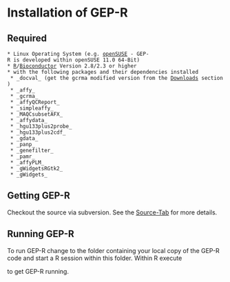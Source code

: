 = Installation of GEP-R =

== Required ==
 * Linux Operating System (e.g. [http://www.opensuse.org openSUSE] - GEP-R is developed within openSUSE 11.0 64-Bit)
 * [http://www.r-project.org R]/[http://www.bioconductor.org Bioconductor] Version 2.8/2.3 or higher
 * with the following packages and their dependencies installed
  * _docval_ (get the gcrma modified version from the [http://code.google.com/p/gep-r/downloads/list Downloads] section)
  * _affy_
  * _gcrma_
  * _affyQCReport_
  * _simpleaffy_
  * _MAQCsubsetAFX_
  * _affydata_
  * _hgu133plus2probe_
  * _hgu133plus2cdf_
  * _gdata_
  * _panp_
  * _genefilter_
  * _pamr_
  * _affyPLM_
  * _gWidgetsRGtk2_
  * _gWidgets_

== Getting GEP-R ==
Checkout the source via subversion. See the [http://code.google.com/p/gep-r/source/checkout Source-Tab] for more details.

== Running GEP-R ==
To run GEP-R change to the folder containing your local copy of the GEP-R code and start a R session within this folder. Within R execute 

{{{source("gBefund.R")}}}

to get GEP-R running.